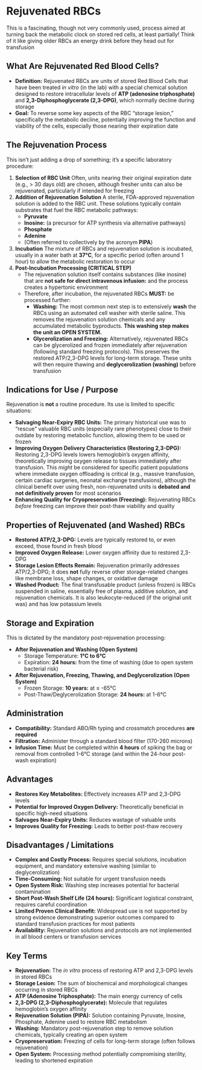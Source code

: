 # Rejuvenated RBCs {-}

This is a fascinating, though not very commonly used, process aimed at turning back the metabolic clock on stored red cells, at least partially! Think of it like giving older RBCs an energy drink before they head out for transfusion

## **What Are Rejuvenated Red Blood Cells?** {-}

*   **Definition:** Rejuvenated RBCs are units of stored Red Blood Cells that have been treated *in vitro* (in the lab) with a special chemical solution designed to restore intracellular levels of **ATP (adenosine triphosphate)** and **2,3-Diphosphoglycerate (2,3-DPG)**, which normally decline during storage
*   **Goal:** To reverse some key aspects of the RBC "storage lesion," specifically the metabolic decline, potentially improving the function and viability of the cells, especially those nearing their expiration date

## **The Rejuvenation Process** {-}

This isn't just adding a drop of something; it's a specific laboratory procedure:

1.  **Selection of RBC Unit** Often, units nearing their original expiration date (e.g., > 30 days old) are chosen, although fresher units can also be rejuvenated, particularly if intended for freezing
2.  **Addition of Rejuvenation Solution** A sterile, FDA-approved rejuvenation solution is added to the RBC unit. These solutions typically contain substrates that fuel the RBC metabolic pathways:
    *   **Pyruvate**
    *   **Inosine:** (a precursor for ATP synthesis via alternative pathways)
    *   **Phosphate**
    *   **Adenine**
    *   (Often referred to collectively by the acronym **PIPA**)
3.  **Incubation** The mixture of RBCs and rejuvenation solution is incubated, usually in a water bath at **37°C**, for a specific period (often around 1 hour) to allow the metabolic restoration to occur
4.  **Post-Incubation Processing (CRITICAL STEP)**
    *   The rejuvenation solution itself contains substances (like inosine) that are **not safe for direct intravenous infusion:** and the process creates a hypertonic environment
    *   Therefore, after incubation, the rejuvenated RBCs **MUST:** be processed further:
        *   **Washing:** The most common next step is to extensively **wash** the RBCs using an automated cell washer with sterile saline. This removes the rejuvenation solution chemicals and any accumulated metabolic byproducts. **This washing step makes the unit an OPEN SYSTEM.**
        *   **Glycerolization and Freezing:** Alternatively, rejuvenated RBCs can be glycerolized and frozen immediately after rejuvenation (following standard freezing protocols). This preserves the restored ATP/2,3-DPG levels for long-term storage. These units will then require thawing and **deglycerolization (washing)** before transfusion

## **Indications for Use / Purpose** {-}

Rejuvenation is **not** a routine procedure. Its use is limited to specific situations:

*   **Salvaging Near-Expiry RBC Units:** The primary historical use was to "rescue" valuable RBC units (especially rare phenotypes) close to their outdate by restoring metabolic function, allowing them to be used or frozen
*   **Improving Oxygen Delivery Characteristics (Restoring 2,3-DPG):** Restoring 2,3-DPG levels lowers hemoglobin's oxygen affinity, theoretically improving oxygen release to tissues immediately after transfusion. This *might* be considered for specific patient populations where immediate oxygen offloading is critical (e.g., massive transfusion, certain cardiac surgeries, neonatal exchange transfusions), although the clinical benefit over using fresh, non-rejuvenated units is **debated and not definitively proven** for most scenarios
*   **Enhancing Quality for Cryopreservation (Freezing):** Rejuvenating RBCs *before* freezing can improve their post-thaw viability and quality

## **Properties of Rejuvenated (and Washed) RBCs** {-}

*   **Restored ATP/2,3-DPG:** Levels are typically restored to, or even exceed, those found in fresh blood
*   **Improved Oxygen Release:** Lower oxygen affinity due to restored 2,3-DPG
*   **Storage Lesion Effects Remain:** Rejuvenation primarily addresses ATP/2,3-DPG; it does **not** fully reverse other storage-related changes like membrane loss, shape changes, or oxidative damage
*   **Washed Product:** The final transfusable product (unless frozen) is RBCs suspended in saline, essentially free of plasma, additive solution, and rejuvenation chemicals. It is also leukocyte-reduced (if the original unit was) and has low potassium levels

## **Storage and Expiration** {-}

This is dictated by the mandatory post-rejuvenation processing:

*   **After Rejuvenation and Washing (Open System)**
    *   Storage Temperature: **1°C to 6°C**
    *   Expiration: **24 hours:** from the time of washing (due to open system bacterial risk)
*   **After Rejuvenation, Freezing, Thawing, and Deglycerolization (Open System)**
    *   Frozen Storage: **10 years:** at ≤ -65°C
    *   Post-Thaw/Deglycerolization Storage: **24 hours:** at 1-6°C

## **Administration** {-}

*   **Compatibility:** Standard ABO/Rh typing and crossmatch procedures **are required**
*   **Filtration:** Administer through a standard blood filter (170-260 microns)
*   **Infusion Time:** Must be completed within **4 hours** of spiking the bag or removal from controlled 1-6°C storage (and within the 24-hour post-wash expiration)

## **Advantages** {-}

*   **Restores Key Metabolites:** Effectively increases ATP and 2,3-DPG levels
*   **Potential for Improved Oxygen Delivery:** Theoretically beneficial in specific high-need situations
*   **Salvages Near-Expiry Units:** Reduces wastage of valuable units
*   **Improves Quality for Freezing:** Leads to better post-thaw recovery

## **Disadvantages / Limitations** {-}

*   **Complex and Costly Process:** Requires special solutions, incubation equipment, and mandatory extensive washing (similar to deglycerolization)
*   **Time-Consuming:** Not suitable for urgent transfusion needs
*   **Open System Risk:** Washing step increases potential for bacterial contamination
*   **Short Post-Wash Shelf Life (24 hours):** Significant logistical constraint, requires careful coordination
*   **Limited Proven Clinical Benefit:** Widespread use is not supported by strong evidence demonstrating superior outcomes compared to standard transfusion practices for most patients
*   **Availability:** Rejuvenation solutions and protocols are not implemented in all blood centers or transfusion services

## **Key Terms** {-}

*   **Rejuvenation:** The *in vitro* process of restoring ATP and 2,3-DPG levels in stored RBCs
*   **Storage Lesion:** The sum of biochemical and morphological changes occurring in stored RBCs
*   **ATP (Adenosine Triphosphate):** The main energy currency of cells
*   **2,3-DPG (2,3-Diphosphoglycerate):** Molecule that regulates hemoglobin's oxygen affinity
*   **Rejuvenation Solution (PIPA):** Solution containing Pyruvate, Inosine, Phosphate, Adenine used to restore RBC metabolism
*   **Washing:** Mandatory post-rejuvenation step to remove solution chemicals, typically creating an open system
*   **Cryopreservation:** Freezing of cells for long-term storage (often follows rejuvenation)
*   **Open System:** Processing method potentially compromising sterility, leading to shortened expiration
